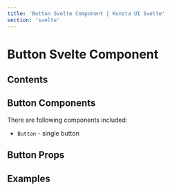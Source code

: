 ```yaml
---
title: 'Button Svelte Component | Konsta UI Svelte'
section: 'svelte'
---
```



# Button Svelte Component

## Contents

## Button Components

There are following components included:

- `Button` - single button

## Button Props

<ButtonProps />

## Examples

<ButtonsExample />
